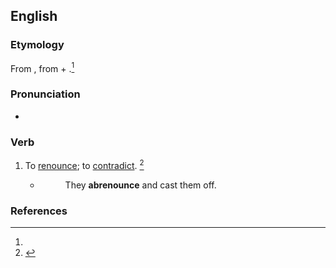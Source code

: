==English==

===Etymology===
From {{der|en|ML.|abrenunciare}}, from {{der|en|la|ab-||from}} + {{m|la|renuntio||revoke}}.<ref name=SOED/>

===Pronunciation===
* {{a|US}} {{IPA|en|/ˌæb.ɹiˈnaʊnts/}}

===Verb===
{{en-verb|abrenounc}}

# {{lb|en|transitive|obsolete}} To [[renounce]]; to [[contradict]]. {{defdate|Attested from the mid 16th century until the mid 17th century.}}<ref name=SOED>{{R:SOED5|page=8}}</ref>
#* {{RQ:Latimer Convocation}}
#*:They '''abrenounce''' and cast them off.

===References===
<references/>
